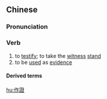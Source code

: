 {{also|作证}}
==Chinese==
{{zh-forms|s=作证}}

===Pronunciation===
{{zh-pron
|m=zuòzhèng
|c=zok3 zing3
|cat=v
}}

===Verb===
{{zh-verb}}

# to [[testify]]; to take the [[witness]] [[stand]]
# to be [[used]] as [[evidence]]

====Derived terms====
{{zh-der|作證費}}

[[hu:作證]]